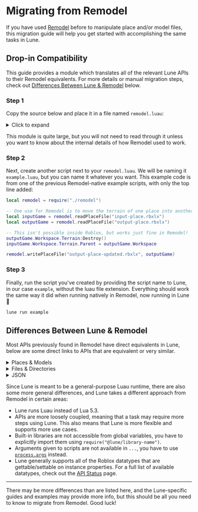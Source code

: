 
# Migrating from Remodel

If you have used [Remodel](https://github.com/rojo-rbx/remodel) before to manipulate place and/or
model files, this migration guide will help you get started with accomplishing the same tasks in
Lune.

## Drop-in Compatibility

This guide provides a module which translates all of the relevant Lune APIs to their Remodel
equivalents. For more details or manual migration steps, check out
[Differences Between Lune & Remodel](#differences-between-lune--remodel) below.

<Steps>

### Step 1

Copy the source below and place it in a file named `remodel.luau`:

<details>
<summary>Click to expand</summary>

```lua copy
--!strict

local fs = require("@lune/fs")
local net = require("@lune/net")
local serde = require("@lune/serde")
local process = require("@lune/process")
local roblox = require("@lune/roblox")

export type LuneDataModel = roblox.DataModel
export type LuneInstance = roblox.Instance

local function getAuthCookieWithFallbacks()
	local cookie = roblox.getAuthCookie()
	if cookie then
		return cookie
	end

	local cookieFromEnv = process.env.REMODEL_AUTH
	if cookieFromEnv and #cookieFromEnv > 0 then
		return `.ROBLOSECURITY={cookieFromEnv}`
	end

	for index, arg in process.args do
		if arg == "--auth" then
			local cookieFromArgs = process.args[index + 1]
			if cookieFromArgs and #cookieFromArgs > 0 then
				return `.ROBLOSECURITY={cookieFromArgs}`
			end
			break
		end
	end

	error([[
		Failed to find ROBLOSECURITY cookie for authentication!
		Make sure you have logged into studio, or set the ROBLOSECURITY environment variable.
	]])
end

local function downloadAssetId(assetId: number)
	-- 1. Try to find the auth cookie for the current user
	local cookie = getAuthCookieWithFallbacks()

	-- 2. Send a request to the asset delivery API,
	--    which will respond with cdn download link(s)
	local assetApiResponse = net.request({
		url = `https://assetdelivery.roblox.com/v2/assetId/{assetId}`,
		headers = {
			Accept = "application/json",
			Cookie = cookie,
		},
	})
	if not assetApiResponse.ok then
		error(
			string.format(
				"Failed to fetch asset download link for asset id %s!\n%s (%s)\n%s",
				tostring(assetId),
				tostring(assetApiResponse.statusCode),
				tostring(assetApiResponse.statusMessage),
				tostring(assetApiResponse.body)
			)
		)
	end

	-- 3. Make sure we got a valid response body
	local assetApiBody = serde.decode("json", assetApiResponse.body)
	if type(assetApiBody) ~= "table" then
		error(
			string.format(
				"Asset delivery API returned an invalid response body!\n%s",
				assetApiResponse.body
			)
		)
	elseif type(assetApiBody.locations) ~= "table" then
		error(
			string.format(
				"Asset delivery API returned an invalid response body!\n%s",
				assetApiResponse.body
			)
		)
	end

	-- 4. Grab the first asset download location - we only
	--    requested one in our query, so this will be correct
	local firstLocation = assetApiBody.locations[1]
	if type(firstLocation) ~= "table" then
		error(
			string.format(
				"Asset delivery API returned no download locations!\n%s",
				assetApiResponse.body
			)
		)
	elseif type(firstLocation.location) ~= "string" then
		error(
			string.format(
				"Asset delivery API returned no valid download locations!\n%s",
				assetApiResponse.body
			)
		)
	end

	-- 5. Fetch the place contents from the cdn
	local cdnResponse = net.request({
		url = firstLocation.location,
		headers = {
			Cookie = cookie,
		},
	})
	if not cdnResponse.ok then
		error(
			string.format(
				"Failed to download asset with id %s from the Roblox cdn!\n%s (%s)\n%s",
				tostring(assetId),
				tostring(cdnResponse.statusCode),
				tostring(cdnResponse.statusMessage),
				tostring(cdnResponse.body)
			)
		)
	end

	-- 6. The response body should now be the contents of the asset file
	return cdnResponse.body
end

local function uploadAssetId(assetId: number, contents: string)
	-- 1. Try to find the auth cookie for the current user
	local cookie = getAuthCookieWithFallbacks()

	-- 2. Use a different endpoint to fetch a valid CSRF token
	local csrfHeaders = {
		["User-Agent"] = "Roblox/WinInet",
		Accept = "application/json",
		Cookie = cookie,
	}

	local csrfResponse = net.request({
		url = `https://auth.roblox.com/`,
		body = contents,
		method = "POST",
		headers = csrfHeaders,
	})

	local csrfToken = csrfResponse.headers["x-csrf-token"]
	if csrfToken == nil then error('Failed to fetch CSRF token.') end

	-- 3. Upload the asset to Roblox
	local uploadHeaders = {
		["User-Agent"] = "Roblox/WinInet",
		["Content-Type"] = "application/octet-stream",
		['X-CSRF-Token'] = csrfToken,
		Accept = "application/json",
		Cookie = cookie,
	}

	local uploadResponse = net.request({
		url = `https://data.roblox.com/Data/Upload.ashx?assetid={assetId}`,
		body = contents,
		method = "POST",
		headers = uploadHeaders,
	})

	-- 4. Make sure it uploaded properly
	if not uploadResponse.ok then
		error(
			string.format(
				"Failed to upload asset with id %s to Roblox!\n%s (%s)\n%s",
				tostring(assetId),
				tostring(uploadResponse.statusCode),
				tostring(uploadResponse.statusMessage),
				tostring(uploadResponse.body)
			)
		)
	end
end

local remodel = {}

--[=[
	Load an `rbxl` or `rbxlx` file from the filesystem.

	Returns a `DataModel` instance, equivalent to `game` from within Roblox.
]=]
function remodel.readPlaceFile(filePath: string)
	local placeFile = fs.readFile(filePath)
	local place = roblox.deserializePlace(placeFile)
	return place
end

--[=[
	Load an `rbxm` or `rbxmx` file from the filesystem.

	Note that this function returns a **list of instances** instead of a single instance!
	This is because models can contain mutliple top-level instances.
]=]
function remodel.readModelFile(filePath: string)
	local modelFile = fs.readFile(filePath)
	local model = roblox.deserializeModel(modelFile)
	return model
end

--[=[
	Reads a place asset from Roblox, equivalent to `remodel.readPlaceFile`.

	***NOTE:** This function requires authentication using a ROBLOSECURITY cookie!*
]=]
function remodel.readPlaceAsset(assetId: number)
	local contents = downloadAssetId(assetId)
	local place = roblox.deserializePlace(contents)
	return place
end

--[=[
	Reads a model asset from Roblox, equivalent to `remodel.readModelFile`.

	***NOTE:** This function requires authentication using a ROBLOSECURITY cookie!*
]=]
function remodel.readModelAsset(assetId: number)
	local contents = downloadAssetId(assetId)
	local place = roblox.deserializeModel(contents)
	return place
end

--[=[
	Saves an `rbxl` or `rbxlx` file out of the given `DataModel` instance.

	If the instance is not a `DataModel`, this function will throw.
	Models should be saved with `writeModelFile` instead.
]=]
function remodel.writePlaceFile(filePath: string, dataModel: LuneDataModel)
	local asBinary = string.sub(filePath, -5) == ".rbxl"
	local asXml = string.sub(filePath, -6) == ".rbxlx"
	assert(asBinary or asXml, "File path must have .rbxl or .rbxlx extension")
	local placeFile = roblox.serializePlace(dataModel, asXml)
	fs.writeFile(filePath, placeFile)
end

--[=[
	Saves an `rbxm` or `rbxmx` file out of the given `Instance`.

	If the instance is a `DataModel`, this function will throw.
	Places should be saved with `writePlaceFile` instead.
]=]
function remodel.writeModelFile(filePath: string, instance: LuneInstance)
	local asBinary = string.sub(filePath, -5) == ".rbxm"
	local asXml = string.sub(filePath, -6) == ".rbxmx"
	assert(asBinary or asXml, "File path must have .rbxm or .rbxmx extension")
	local placeFile = roblox.serializeModel({ instance }, asXml)
	fs.writeFile(filePath, placeFile)
end

--[=[
	Uploads the given `DataModel` instance to Roblox, overwriting an existing place.

	If the instance is not a `DataModel`, this function will throw.
	Models should be uploaded with `writeExistingModelAsset` instead.

	***NOTE:** This function requires authentication using a ROBLOSECURITY cookie!*
]=]
function remodel.writeExistingPlaceAsset(dataModel: LuneDataModel, assetId: number)
	local placeFile = roblox.serializePlace(dataModel)
	uploadAssetId(assetId, placeFile)
end

--[=[
	Uploads the given instance to Roblox, overwriting an existing model.

	If the instance is a `DataModel`, this function will throw.
	Places should be uploaded with `writeExistingPlaceAsset` instead.

	***NOTE:** This function requires authentication using a ROBLOSECURITY cookie!*
]=]
function remodel.writeExistingModelAsset(instance: LuneInstance, assetId: number)
	local modelFile = roblox.serializeModel({ instance })
	uploadAssetId(assetId, modelFile)
end

remodel.readFile = fs.readFile
remodel.readDir = fs.readDir
remodel.writeFile = fs.writeFile
remodel.createDirAll = fs.writeDir
remodel.removeFile = fs.removeFile
remodel.removeDir = fs.removeDir
remodel.isFile = fs.isFile
remodel.isDir = fs.isDir

return remodel
```

</details>

This module is quite large, but you will not need to read through it unless you want to know about
the internal details of how Remodel used to work.

### Step 2

Next, create another script next to your `remodel.luau`. We will be naming it `example.luau`, but
you can name it whatever you want. This example code is from one of the previous Remodel-native
example scripts, with only the top line added:

```lua copy
local remodel = require("./remodel")

-- One use for Remodel is to move the terrain of one place into another place.
local inputGame = remodel.readPlaceFile("input-place.rbxlx")
local outputGame = remodel.readPlaceFile("output-place.rbxlx")

-- This isn't possible inside Roblox, but works just fine in Remodel!
outputGame.Workspace.Terrain:Destroy()
inputGame.Workspace.Terrain.Parent = outputGame.Workspace

remodel.writePlaceFile("output-place-updated.rbxlx", outputGame)
```

### Step 3

Finally, run the script you've created by providing the script name to Lune, in our case `example`,
without the luau file extension. Everything should work the same way it did when running natively in
Remodel, now running in Lune 🚀

```sh copy
lune run example
```

</Steps>

## Differences Between Lune & Remodel

Most APIs previously found in Remodel have direct equivalents in Lune, below are some direct links
to APIs that are equivalent or very similar.

<details>
<summary>Places & Models</summary>

-   `remodel.readPlaceFile` ➡ [`fs.readFile`](../api-reference/fs.md#readfile) &
    [`roblox.deserializePlace`](../api-reference/roblox.md#deserializeplace)
-   `remodel.readModelFile` ➡ [`fs.readFile`](../api-reference/fs.md#readfile) &
    [`roblox.deserializeModel`](../api-reference/roblox.md#deserializemodel)
-   `remodel.readPlaceAsset` ➡ [`net.request`](../api-reference/net.md#request) &
    [`roblox.deserializePlace`](../api-reference/roblox.md#deserializeplace)
-   `remodel.readModelAsset` ➡ [`net.request`](../api-reference/net.md#request) &
    [`roblox.deserializeModel`](../api-reference/roblox.md#deserializemodel)
-   `remodel.writePlaceFile` ➡ [`roblox.serializePlace`](../api-reference/roblox.md#serializeplace)
    & [`fs.writeFile`](../api-reference/fs.md#writefile)
-   `remodel.writeModelFile` ➡ [`roblox.serializeModel`](../api-reference/roblox.md#serializemodel)
    & [`fs.writeFile`](../api-reference/fs.md#writefile)
-   `remodel.writeExistingPlaceAsset` ➡
    [`roblox.serializePlace`](../api-reference/roblox.md#serializeplace) &
    [`net.request`](../api-reference/net.md#request)
-   `remodel.writeExistingModelAsset` ➡
    [`roblox.serializeModel`](../api-reference/roblox.md#serializemodel) &
    [`net.request`](../api-reference/net.md#request)
-   `remodel.getRawProperty` ➡ no equivalent, you can get properties directly by indexing
-   `remodel.setRawProperty` ➡ no equivalent, you can set properties directly by indexing

</details>

<details>
<summary>Files & Directories</summary>

-   `remodel.readFile` ➡ [`fs.readFile`](../api-reference/fs.md#readfile)
-   `remodel.readDir` ➡ [`fs.readDir`](../api-reference/fs.md#readdir)
-   `remodel.writeFile` ➡ [`fs.writeFile`](../api-reference/fs.md#writefile)
-   `remodel.createDirAll` ➡ [`fs.writeDir`](../api-reference/fs.md#writedir)
-   `remodel.removeFile` ➡ [`fs.removeFile`](../api-reference/fs.md#removefile)
-   `remodel.removeDir` ➡ [`fs.removeDir`](../api-reference/fs.md#removedir)
-   `remodel.isFile` ➡ [`fs.isFile`](../api-reference/fs.md#isfile)
-   `remodel.isDir` ➡ [`fs.isDir`](../api-reference/fs.md#isdir)

</details>

<details>
<summary>JSON</summary>

-   `json.fromString` ➡ [`serde.decode`](../api-reference/serde.md#decode)
-   `json.toString` ➡ [`serde.encode`](../api-reference/serde.md#encode)
-   `json.toStringPretty` ➡ [`serde.encode`](../api-reference/serde.md#encode)

</details>

Since Lune is meant to be a general-purpose Luau runtime, there are also some more general
differences, and Lune takes a different approach from Remodel in certain areas:

-   Lune runs Luau instead of Lua 5.3.
-   APIs are more loosely coupled, meaning that a task may require more steps using Lune. This also
    means that Lune is more flexible and supports more use cases.
-   Built-in libraries are not accessible from global variables, you have to explicitly import them
    using `require("@lune/library-name")`.
-   Arguments given to scripts are not available in `...`, you have to use
    [`process.args`](../api-reference/process.md#args) instead.
-   Lune generally supports all of the Roblox datatypes that are gettable/settable on instance
    properties. For a full list of available datatypes, check out the
    [API Status](./4-api-status.md) page.

---

There may be more differences than are listed here, and the Lune-specific guides and examples may
provide more info, but this should be all you need to know to migrate from Remodel. Good luck!

